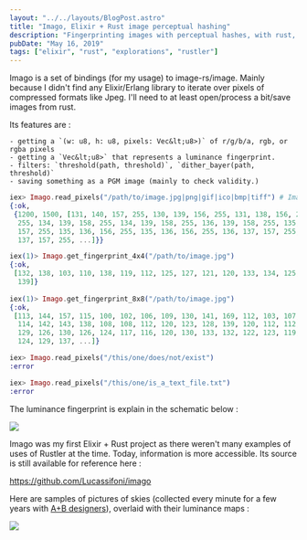 ```yaml
---
layout: "../../layouts/BlogPost.astro"
title: "Imago, Elixir + Rust image perceptual hashing"
description: "Fingerprinting images with perceptual hashes, with rust, from elixir"
pubDate: "May 16, 2019"
tags: ["elixir", "rust", "explorations", "rustler"]
---
```


Imago is a set of bindings (for my usage) to image-rs/image. Mainly because I didn't find any Elixir/Erlang library to iterate over pixels of compressed formats like Jpeg. I'll need to at least open/process a bit/save images from rust.

Its features are :

    - getting a `(w: u8, h: u8, pixels: Vec&lt;u8>)` of r/g/b/a, rgb, or rgba pixels
    - getting a `Vec&lt;u8>` that represents a luminance fingerprint.
    - filters: `threshold(path, threshold)`, `dither_bayer(path, threshold)`
    - saving something as a PGM image (mainly to check validity.)

```elixir
iex> Imago.read_pixels("/path/to/image.jpg|png|gif|ico|bmp|tiff") # Image formats are those of image-rs/image
{:ok,
 {1200, 1500, [131, 140, 157, 255, 130, 139, 156, 255, 131, 138, 156, 255, 131, 138, 156,
  255, 134, 139, 158, 255, 134, 139, 158, 255, 136, 139, 158, 255, 135, 138,
  157, 255, 135, 136, 156, 255, 135, 136, 156, 255, 136, 137, 157, 255, 136,
  137, 157, 255, ...]}}

iex(1)> Imago.get_fingerprint_4x4("/path/to/image.jpg")
{:ok,
 [132, 138, 103, 110, 138, 119, 112, 125, 127, 121, 120, 133, 134, 125, 131,
  139]}
  
iex(1)> Imago.get_fingerprint_8x8("/path/to/image.jpg")
{:ok,
 [113, 144, 157, 115, 100, 102, 106, 109, 130, 141, 169, 112, 103, 107, 113,
  114, 142, 143, 138, 108, 108, 112, 120, 123, 128, 139, 120, 112, 112, 115,
  129, 126, 130, 126, 124, 117, 116, 120, 130, 133, 132, 122, 123, 119, 120,
  124, 129, 137, ...]}

iex> Imago.read_pixels("/this/one/does/not/exist")
:error

iex> Imago.read_pixels("/this/one/is_a_text_file.txt")
:error
```

The luminance fingerprint is explain in the schematic below :

![](/pics/imago/Avg_lum.jpg)

Imago was my first Elixir + Rust project as there weren't many examples of uses of Rustler at the time. Today, information is more accessible. Its source is still available for reference here :

https://github.com/Lucassifoni/imago

Here are samples of pictures of skies (collected every minute for a few years with <a href="https://aplusbdesigners.com">A+B designers</a>), overlaid with their luminance maps :

![](/pics/imago/skies.jpg)


